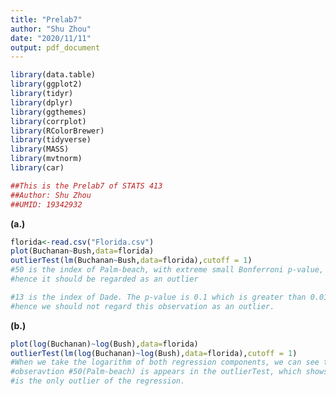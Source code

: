 ```yaml
---
title: "Prelab7"
author: "Shu Zhou"
date: "2020/11/11"
output: pdf_document
---
```


```r
library(data.table)
library(ggplot2)
library(tidyr)
library(dplyr)
library(ggthemes)
library(corrplot)
library(RColorBrewer)
library(tidyverse)
library(MASS)
library(mvtnorm)
library(car)
```


```r
##This is the Prelab7 of STATS 413
##Author: Shu Zhou
##UMID: 19342932
```

__(a.)__
```r
florida<-read.csv("Florida.csv")
plot(Buchanan~Bush,data=florida)
outlierTest(lm(Buchanan~Bush,data=florida),cutoff = 1)
#50 is the index of Palm-beach, with extreme small Bonferroni p-value,
#hence it should be regarded as an outlier

#13 is the index of Dade. The p-value is 0.1 which is greater than 0.01
#hence we should not regard this observation as an outlier.
```



__(b.)__
```r
plot(log(Buchanan)~log(Bush),data=florida)
outlierTest(lm(log(Buchanan)~log(Bush),data=florida),cutoff = 1)
#When we take the logarithm of both regression components, we can see that only 
#obseravtion #50(Palm-beach) is appears in the outlierTest, which shows that it
#is the only outlier of the regression.




```

